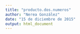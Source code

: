 ```yaml
---
title: "producto.dos.numeros"
author: "Nerea González"
date: "15 de diciembre de 2015"
output: html_document
---
```


\name{ producto.dos.numeros }
\alias{ producto.dos.numeros }
\description{ Operación matemática de multiplicación de dos números, que consiste en combinar el valor de dos números para obtener una cantidad total }
\usage{ producto.dos.numeros(x,y) }
\arguments{
 \item{x}{ ~~Primer factor~~ }
 \item{y}{ ~~Segundo factor~~ }
}
\value{ ~~Total~~ }
\author{ Nerea González }
\examples{ producto.dos.numeros(3,1) }
\keyword{ ~producto }

